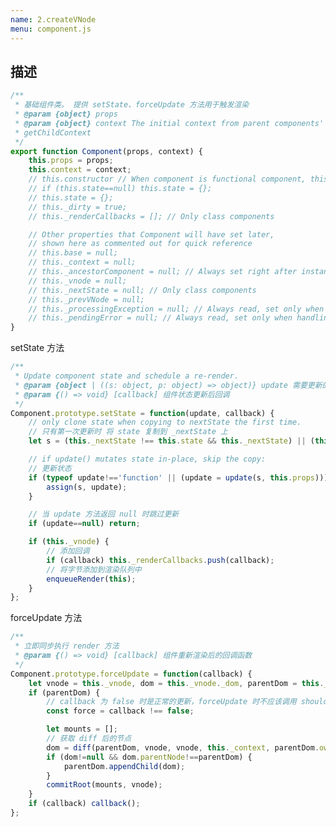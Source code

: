 ```yaml
---
name: 2.createVNode
menu: component.js
---
```


## 描述

```js
/**
 * 基础组件类。 提供 setState、forceUpdate 方法用于触发渲染
 * @param {object} props
 * @param {object} context The initial context from parent components'
 * getChildContext
 */
export function Component(props, context) {
	this.props = props;
	this.context = context;
	// this.constructor // When component is functional component, this is reset to functional component
	// if (this.state==null) this.state = {};
	// this.state = {};
	// this._dirty = true;
	// this._renderCallbacks = []; // Only class components

	// Other properties that Component will have set later,
	// shown here as commented out for quick reference
	// this.base = null;
	// this._context = null;
	// this._ancestorComponent = null; // Always set right after instantiation
	// this._vnode = null;
	// this._nextState = null; // Only class components
	// this._prevVNode = null;
	// this._processingException = null; // Always read, set only when handling error
	// this._pendingError = null; // Always read, set only when handling error. This is used to indicate at diffTime to set _processingException
}
```

setState 方法

```js
/**
 * Update component state and schedule a re-render.
 * @param {object | ((s: object, p: object) => object)} update 需要更新的部分状态或者一个返回新的状态的一个方法
 * @param {() => void} [callback] 组件状态更新后回调
 */
Component.prototype.setState = function(update, callback) {
    // only clone state when copying to nextState the first time.
    // 只有第一次更新时 将 state 复制到 _nextState 上
	let s = (this._nextState !== this.state && this._nextState) || (this._nextState = assign({}, this.state));

    // if update() mutates state in-place, skip the copy:
    // 更新状态
	if (typeof update!=='function' || (update = update(s, this.props))) {
		assign(s, update);
	}

    // 当 update 方法返回 null 时跳过更新
	if (update==null) return;

	if (this._vnode) {
        // 添加回调
        if (callback) this._renderCallbacks.push(callback);
        // 将字节添加到渲染队列中
		enqueueRender(this);
	}
};
```

forceUpdate 方法

```js
/**
 * 立即同步执行 render 方法
 * @param {() => void} [callback] 组件重新渲染后的回调函数
 */
Component.prototype.forceUpdate = function(callback) {
	let vnode = this._vnode, dom = this._vnode._dom, parentDom = this._parentDom;
	if (parentDom) {
		// callback 为 false 时是正常的更新，forceUpdate 时不应该调用 shouldComponentUpdate
		const force = callback !== false;

		let mounts = [];
		// 获取 diff 后的节点
		dom = diff(parentDom, vnode, vnode, this._context, parentDom.ownerSVGElement!==undefined, null, mounts, this._ancestorComponent, force, dom);
		if (dom!=null && dom.parentNode!==parentDom) {
			parentDom.appendChild(dom);
		}
		commitRoot(mounts, vnode);
	}
	if (callback) callback();
};
```